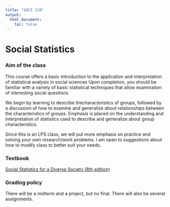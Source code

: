 ```yaml
---
title: "SOCI 120"
output:
  html_document:
    toc: false
---
```

# Social Statistics

### Aim of the class
This course offers a basic introduction to the application and interpretation of statistical analysis in social sciences Upon completion, you should be familiar with a variety of basic statistical techniques that allow examination of interesting social questions.

We begin by learning to describe thecharacteristics of groups, followed by a discussion of how to examine and generalize about relationships between the characteristics of groups. Emphasis is placed on the understanding and interpretation of statistics used to describe and generalize about group characteristics.


Since this is an LPS class, we will put more emphasis on practice and solving your own research/work problems. I am open to suggestions about how to modify class to better suit your needs.


### Textbook

[Social Statistics for a Diverse Society (8th edition)](https://us.sagepub.com/en-us/nam/social-statistics-for-a-diverse-society/book249326)


### Grading policy
There will be a midterm and a project, but no final.
There will also be several assignments.



